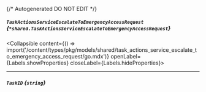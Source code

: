 {/* Autogenerated DO NOT EDIT  */}

##### `TaskActionsServiceEscalateToEmergencyAccessRequest` *{`*shared.TaskActionsServiceEscalateToEmergencyAccessRequest`}*
<Collapsible content={() => import('/content/types/pkg/models/shared/task_actions_service_escalate_to_emergency_access_request/go.mdx')} openLabel={Labels.showProperties} closeLabel={Labels.hideProperties}>
</Collapsible>

---
##### `TaskID` *{`string`}*



